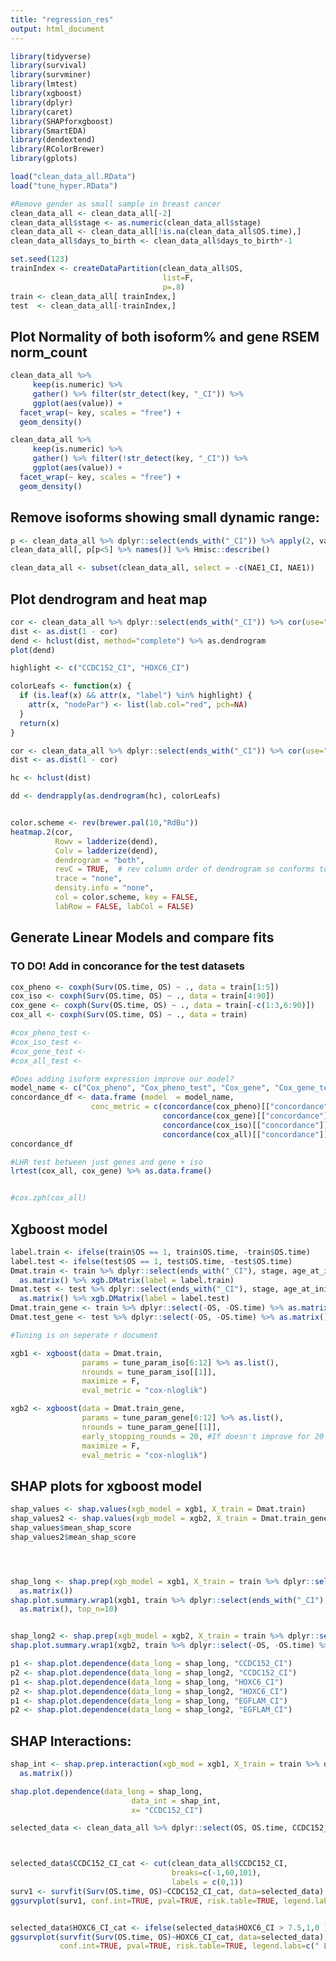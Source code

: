 ```yaml
---
title: "regression_res"
output: html_document
---
```


```r
library(tidyverse)
library(survival)
library(survminer)
library(lmtest)
library(xgboost)
library(dplyr)
library(caret)
library(SHAPforxgboost)
library(SmartEDA)
library(dendextend)
library(RColorBrewer)
library(gplots)

load("clean_data_all.RData")
load("tune_hyper.RData")

#Remove gender as small sample in breast cancer
clean_data_all <- clean_data_all[-2]
clean_data_all$stage <- as.numeric(clean_data_all$stage)
clean_data_all <- clean_data_all[!is.na(clean_data_all$OS.time),]
clean_data_all$days_to_birth <- clean_data_all$days_to_birth*-1 

set.seed(123)
trainIndex <- createDataPartition(clean_data_all$OS, 
                                  list=F,
                                  p=.8)
train <- clean_data_all[ trainIndex,]
test  <- clean_data_all[-trainIndex,]
```

## Plot Normality of both isoform% and gene RSEM norm_count

```r
clean_data_all %>%
     keep(is.numeric) %>%                     
     gather() %>% filter(str_detect(key, "_CI")) %>%                           
     ggplot(aes(value)) +
  facet_wrap(~ key, scales = "free") + 
  geom_density()

clean_data_all %>%
     keep(is.numeric) %>%                     
     gather() %>% filter(!str_detect(key, "_CI")) %>%                           
     ggplot(aes(value)) +
  facet_wrap(~ key, scales = "free") + 
  geom_density()
```

## Remove isoforms showing small dynamic range:
```r
p <- clean_data_all %>% dplyr::select(ends_with("_CI")) %>% apply(2, var)
clean_data_all[, p[p<5] %>% names()] %>% Hmisc::describe()

clean_data_all <- subset(clean_data_all, select = -c(NAE1_CI, NAE1))
```


## Plot dendrogram and heat map
```r
cor <- clean_data_all %>% dplyr::select(ends_with("_CI")) %>% cor(use="pairwise.complete.obs")
dist <- as.dist(1 - cor)
dend <- hclust(dist, method="complete") %>% as.dendrogram
plot(dend)

highlight <- c("CCDC152_CI", "HOXC6_CI")

colorLeafs <- function(x) {
  if (is.leaf(x) && attr(x, "label") %in% highlight) {
    attr(x, "nodePar") <- list(lab.col="red", pch=NA)
  }
  return(x)
}

cor <- clean_data_all %>% dplyr::select(ends_with("_CI")) %>% cor(use="pairwise.complete.obs")
dist <- as.dist(1 - cor)

hc <- hclust(dist)

dd <- dendrapply(as.dendrogram(hc), colorLeafs)


color.scheme <- rev(brewer.pal(10,"RdBu"))
heatmap.2(cor, 
          Rowv = ladderize(dend), 
          Colv = ladderize(dend), 
          dendrogram = "both", 
          revC = TRUE,  # rev column order of dendrogram so conforms to natural representation
          trace = "none", 
          density.info = "none",
          col = color.scheme, key = FALSE,
          labRow = FALSE, labCol = FALSE)

```

## Generate Linear Models and compare fits
### TO DO! Add in concorance for the test datasets

```r
cox_pheno <- coxph(Surv(OS.time, OS) ~ ., data = train[1:5])
cox_iso <- coxph(Surv(OS.time, OS) ~ ., data = train[4:90]) 
cox_gene <- coxph(Surv(OS.time, OS) ~ ., data = train[-c(1:3,6:90)])
cox_all <- coxph(Surv(OS.time, OS) ~ ., data = train) 

#cox_pheno_test <- 
#cox_iso_test <- 
#cox_gene_test <- 
#cox_all_test <-  

#Does adding isoform expression improve our model?
model_name <- c("Cox_pheno", "Cox_pheno_test", "Cox_gene", "Cox_gene_test", "Cox_iso", "Cox_iso_test", "Cox_all", "Cox_all_test")
concordance_df <- data.frame (model  = model_name,
                  conc_metric = c(concordance(cox_pheno)[["concordance"]],
                                  concordance(cox_gene)[["concordance"]],
                                  concordance(cox_iso)[["concordance"]],
                                  concordance(cox_all)[["concordance"]]))
concordance_df

#LHR test between just genes and gene + iso
lrtest(cox_all, cox_gene) %>% as.data.frame()


#cox.zph(cox_all)
```

## Xgboost model
```r
label.train <- ifelse(train$OS == 1, train$OS.time, -train$OS.time)
label.test <- ifelse(test$OS == 1, test$OS.time, -test$OS.time)
Dmat.train <- train %>% dplyr::select(ends_with("_CI"), stage, age_at_initial_pathologic_diagnosis, days_to_birth) %>%
  as.matrix() %>% xgb.DMatrix(label = label.train)
Dmat.test <- test %>% dplyr::select(ends_with("_CI"), stage, age_at_initial_pathologic_diagnosis, days_to_birth) %>%
  as.matrix() %>% xgb.DMatrix(label = label.test)
Dmat.train_gene <- train %>% dplyr::select(-OS, -OS.time) %>% as.matrix() %>% xgb.DMatrix(label = label.train)
Dmat.test_gene <- test %>% dplyr::select(-OS, -OS.time) %>% as.matrix() %>% xgb.DMatrix(label = label.test)

#Tuning is on seperate r document

xgb1 <- xgboost(data = Dmat.train,
                params = tune_param_iso[6:12] %>% as.list(), 
                nrounds = tune_param_iso[[1]], 
                maximize = F, 
                eval_metric = "cox-nloglik")

xgb2 <- xgboost(data = Dmat.train_gene,
                params = tune_param_gene[6:12] %>% as.list(), 
                nrounds = tune_param_gene[[1]], 
                early_stopping_rounds = 20, #If doesn't improve for 20 round then the code will stop running
                maximize = F, 
                eval_metric = "cox-nloglik")
```

## SHAP plots for xgboost model


```r
shap_values <- shap.values(xgb_model = xgb1, X_train = Dmat.train)
shap_values2 <- shap.values(xgb_model = xgb2, X_train = Dmat.train_gene)
shap_values$mean_shap_score
shap_values2$mean_shap_score




shap_long <- shap.prep(xgb_model = xgb1, X_train = train %>% dplyr::select(ends_with("_CI"), stage, age_at_initial_pathologic_diagnosis, days_to_birth) %>%
  as.matrix())
shap.plot.summary.wrap1(xgb1, train %>% dplyr::select(ends_with("_CI"), stage, age_at_initial_pathologic_diagnosis, days_to_birth) %>%
  as.matrix(), top_n=10)


shap_long2 <- shap.prep(xgb_model = xgb2, X_train = train %>% dplyr::select(-OS, -OS.time) %>% as.matrix())
shap.plot.summary.wrap1(xgb2, train %>% dplyr::select(-OS, -OS.time) %>% as.matrix(), top_n = 15)

p1 <- shap.plot.dependence(data_long = shap_long, "CCDC152_CI")
p2 <- shap.plot.dependence(data_long = shap_long2, "CCDC152_CI")
p1 <- shap.plot.dependence(data_long = shap_long, "HOXC6_CI")
p2 <- shap.plot.dependence(data_long = shap_long2, "HOXC6_CI")
p1 <- shap.plot.dependence(data_long = shap_long, "EGFLAM_CI")
p2 <- shap.plot.dependence(data_long = shap_long2, "EGFLAM_CI")
```

## SHAP Interactions:

```r
shap_int <- shap.prep.interaction(xgb_mod = xgb1, X_train = train %>% dplyr::select(ends_with("_CI"), stage, age_at_initial_pathologic_diagnosis, days_to_birth) %>%
  as.matrix())

shap.plot.dependence(data_long = shap_long,
                           data_int = shap_int,
                           x= "CCDC152_CI")
```

```r
selected_data <- clean_data_all %>% dplyr::select(OS, OS.time, CCDC152_CI, SAAL1_CI, HOXC6_CI)



selected_data$CCDC152_CI_cat <- cut(clean_data_all$CCDC152_CI,
                                    breaks=c(-1,60,101),
                                    labels = c(0,1))
surv1 <- survfit(Surv(OS.time, OS)~CCDC152_CI_cat, data=selected_data)
ggsurvplot(surv1, conf.int=TRUE, pval=TRUE, risk.table=TRUE, legend.labs=c(" Less than 60%", " More than 60%"), title = "Km plot of cancerous isoform CCDC152 at levels less than and greater than 60% of overall parent gene expression")


selected_data$HOXC6_CI_cat <- ifelse(selected_data$HOXC6_CI > 7.5,1,0 )
ggsurvplot(survfit(Surv(OS.time, OS)~HOXC6_CI_cat, data=selected_data), 
           conf.int=TRUE, pval=TRUE, risk.table=TRUE, legend.labs=c(" Less than 7.5%", " More than 7.5%"), title = "Km plot of cancerous isoform HOXC6 at levels less than and greater than 7.5% of overall parent gene expression")

```
